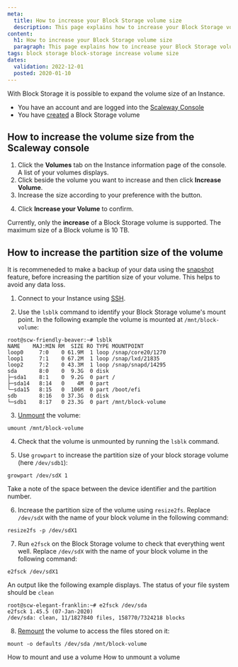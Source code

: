 ```yaml
---
meta:
  title: How to increase your Block Storage volume size
  description: This page explains how to increase your Block Storage volume
content:
  h1: How to increase your Block Storage volume size
  paragraph: This page explains how to increase your Block Storage volume
tags: block storage block-storage increase volume size
dates:
  validation: 2022-12-01
  posted: 2020-01-10
---
```


With Block Storage it is possible to expand the volume size of an Instance.

<Message type="requirement">

- You have an account and are logged into the [Scaleway Console](https://console.scaleway.com/) 
- You have [created](/storage/block/how-to/create-a-volume/) a Block Storage volume

</Message>

## How to increase the volume size from the Scaleway console

1. Click the **Volumes** tab on the Instance information page of the console. A list of your volumes displays.
2. Click <Icon name="more" /> beside the volume you want to increase and then click **Increase Volume**.
3. Increase the size according to your preference with the <Icon name="plus" /> button. 
  <Lightbox src="scaleway-increase-volume-modal.webp" alt="" />

4. Click **Increase your Volume** to confirm.
  <Message type="note">

  Currently, only the **increase** of a Block Storage volume is supported. The maximum size of a Block volume is 10 TB.
 
  </Message>

## How to increase the partition size of the volume

<Message type="tip">

It is recommeneded to make a backup of your data using the [snapshot](https://www.scaleway.com/en/docs/compute/instances/how-to/create-a-snapshot/) feature, before increasing the partition size of your volume. This helps to avoid any data loss. 

</Message>


1. Connect to your Instance using [SSH](https://www.scaleway.com/en/docs/compute/instances/how-to/connect-to-instance/).

2. Use the `lsblk` command to identify your Block Storage volume's mount point. In the following example the volume is mounted at `/mnt/block-volume`: 

  ```
  root@scw-friendly-beaver:~# lsblk
  NAME    MAJ:MIN RM  SIZE RO TYPE MOUNTPOINT
  loop0     7:0    0 61.9M  1 loop /snap/core20/1270
  loop1     7:1    0 67.2M  1 loop /snap/lxd/21835
  loop2     7:2    0 43.3M  1 loop /snap/snapd/14295
  sda       8:0    0  9.3G  0 disk
  ├─sda1    8:1    0  9.2G  0 part /
  ├─sda14   8:14   0    4M  0 part
  └─sda15   8:15   0  106M  0 part /boot/efi
  sdb       8:16   0 37.3G  0 disk
  └─sdb1    8:17   0 23.3G  0 part /mnt/block-volume
  ```

3. [Unmount](https://www.scaleway.com/en/docs/storage/block/how-to/unmount-a-volume/) the volume:

  ```
  umount /mnt/block-volume
  ```
4. Check that the volume is unmounted by running the `lsblk` command. 

5. Use `growpart` to increase the partition size of your block storage volume (here `/dev/sdb1`):

  ```
  growpart /dev/sdX 1
  ```

  <Message type="tip">

  Take a note of the space between the device identifier and the partition number. 

  </Message>

6. Increase the partition size of the volume using `resize2fs`. Replace `/dev/sdX` with the name of your block volume in the following command:

  ```
  resize2fs -p /dev/sdX1
  ```

7. Run `e2fsck` on the Block Storage volume to check that everything went well. Replace `/dev/sdX` with the name of your block volume in the following command:

  ```
  e2fsck /dev/sdX1
  ```

  An output like the following example displays. The status of your file system should be `clean`

  ```
  root@scw-elegant-franklin:~# e2fsck /dev/sda
  e2fsck 1.45.5 (07-Jan-2020)
  /dev/sda: clean, 11/1827840 files, 158770/7324218 blocks
  ```

8. [Remount](https://www.scaleway.com/en/docs/storage/block/how-to/mount-and-use-volume/) the volume to access the files stored on it: 

  ```
  mount -o defaults /dev/sda /mnt/block-volume
  ```


<Navigation title="See Also">
  <PreviousButton to="/storage/block/how-to/mount-and-use-volume/">How to mount and use a volume</PreviousButton>
  <NextButton to="/storage/block/how-to/unmount-a-volume/">How to unmount a volume</NextButton>
</Navigation>
